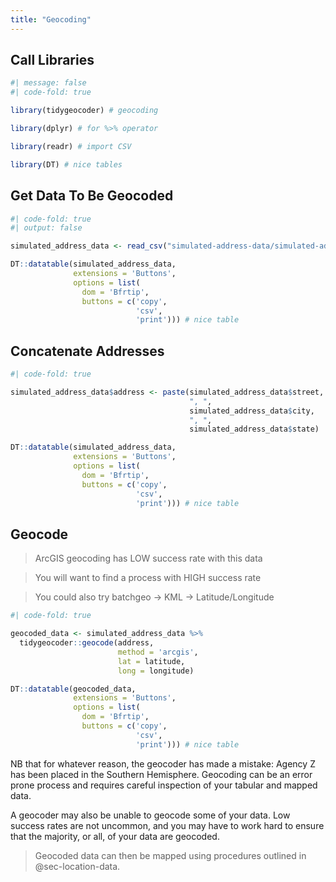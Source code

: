 ```yaml
---
title: "Geocoding"
---
```


## Call Libraries

```r
#| message: false
#| code-fold: true

library(tidygeocoder) # geocoding

library(dplyr) # for %>% operator

library(readr) # import CSV

library(DT) # nice tables

```

## Get Data To Be Geocoded

```r
#| code-fold: true
#| output: false

simulated_address_data <- read_csv("simulated-address-data/simulated-address-data.csv")

DT::datatable(simulated_address_data,
              extensions = 'Buttons', 
              options = list(
                dom = 'Bfrtip',
                buttons = c('copy', 
                            'csv', 
                            'print'))) # nice table

```

## Concatenate Addresses

```r
#| code-fold: true

simulated_address_data$address <- paste(simulated_address_data$street,
                                        ", ",
                                        simulated_address_data$city,
                                        ", ",
                                        simulated_address_data$state)

DT::datatable(simulated_address_data,
              extensions = 'Buttons', 
              options = list(
                dom = 'Bfrtip',
                buttons = c('copy', 
                            'csv', 
                            'print'))) # nice table

```

## Geocode

> ArcGIS geocoding has LOW success rate with this data

> You will want to find a process with HIGH success rate

> You could also try batchgeo -> KML -> Latitude/Longitude

```r
#| code-fold: true

geocoded_data <- simulated_address_data %>% 
  tidygeocoder::geocode(address, 
                        method = 'arcgis', 
                        lat = latitude, 
                        long = longitude)

DT::datatable(geocoded_data,
              extensions = 'Buttons', 
              options = list(
                dom = 'Bfrtip',
                buttons = c('copy', 
                            'csv', 
                            'print'))) # nice table

```

::: {.callout-important title="Geocoding Can Make Errors!"}
NB that for whatever reason, the geocoder has made a mistake: Agency Z has been placed in the Southern Hemisphere. Geocoding can be an error prone process and requires careful inspection of your tabular and mapped data.

A geocoder may also be unable to geocode some of your data. Low success rates are not uncommon, and you may have to work hard to ensure that the majority, or all, of your data are geocoded.
:::

> Geocoded data can then be mapped using procedures outlined in @sec-location-data.




